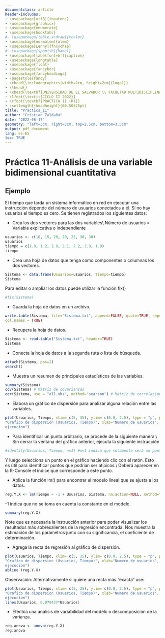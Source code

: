 ```yaml
---
documentclass: article
header-includes:
- \usepackage[utf8]{inputenc}
- \usepackage{graphicx}
- \usepackage{enumerate}
- \usepackage{booktabs}
#- \usepackage[table,xcdraw]{xcolor}
- \usepackage[normalem]{ulem}
- \usepackage[Lenny]{fncychap}
#- \usepackage[spanish]{babel}
- \usepackage[labelfont=bf]{caption}
- \usepackage{longtable}
- \usepackage{float}
- \usepackage{fancyhdr}
- \usepackage{fancyheadings}
- \pagestyle{fancy}
- \rhead{\includegraphics[width=2cm, height=2cm]{logo1}}
- \lhead{}
- \chead{\textbf{UNIVERSIDAD DE EL SALVADOR \\ FACULTAD MULTIDISCIPLINARIA DE OCCIDENTE \\ DEPARTAMENTO DE MATEMÁTICA}}
- \lfoot{\textit{CICLO II 2022}}
- \rfoot{\textbf{PRÁCTICA 11 (R)}}
- \setlength{\headheight}{60.50525pt}
title: "Practica_11"
author: "Cristian Zaldaña"
date: "2022-08-17"
geometry: "left=3cm, right=3cm, top=2.5cm, bottom=3.5cm"
output: pdf_document
lang: es-ES
toc: TRUE
---
```

\newpage

# Práctica 11-Análisis de una variable bidimensional cuantitativa 

## Ejemplo 

El tiempo que tarda un sistema informático en red en ejecutar una instrucción depende del número 
de usuarios conectados a él. Sí no hay usuarios el tiempo es cero. Se tienen registrados los siguientes 
datos: 

\begin{figure}[H]
\begin{center}
\includegraphics[width=12cm,height=6cm]{bidimensional3.png}
\end{center}
\end{figure}

- Crea los dos vectores para las dos variables\\
Número de usuarios = Variable explicativa o independiente 

```r
usuarios <- c(10, 15, 20, 20, 25, 30, 30)
usuarios 
tiempo = c(1.0, 1.2, 2.0, 2.1, 2.2, 2.0, 1.9)
tiempo 
```

- Crea una hoja de datos que tenga como componentes o columnas los dos vectores. 

```r
Sistema <- data.frame(Usuarios=usuarios, Tiempo=tiempo)
Sistema 
```

Para editar o ampliar los datos puede utilizar la función fix() 

```r
#fix(Sistema) 
```

- Guarda la hoja de datos en un archivo. 

```r
write.table(Sistema, file="Sistema.txt", append=FALSE, quote=TRUE, sep=" ", na="NA", 
col.names = TRUE)
```

- Recupera la hoja de datos. 

```r
Sistema <- read.table("Sistema.txt", header=TRUE)
Sistema 
```

- Conecta la hoja de datos a la segunda ruta o lista de búsqueda. 

```r
attach(Sistema, pos=2)
search() 
```

- Muestra un resumen de principales estadísticos de las variables. 

```r
summary(Sistema) 
cov(Sistema) # Matriz de covarianzas 
cor(Sistema, use = "all.obs", method="pearson") # Matriz de correlaciones
```
 
- Elabora un gráfico de dispersión para analizar alguna relación entre las variables. 

```r
plot(Usuarios, Tiempo, xlim= c(5, 35), ylim= c(0.0, 2.5), type = "p", pch=1, col = "blue", main = 
"Grafico de dispersion (Usuarios, Tiempo)", xlab="Numero de usuarios", ylab="Tiempo de 
ejecucion")

```

- Para identificar un punto arbitrario, se procede de la siguiente manera:\\
Sin cerrar la ventana del gráfico anterior, ejecuta la siguiente instrucción 

```r
#identify(Usuarios, Tiempo, n=1) #n=1 indica que solamente será un punto seleccionado 
```

Y luego selecciona un punto en el gráfico haciendo clic con el ratón. Esto es útil para 
identificar puntos que podrían ser atípicos.\\ 
Deberá aparecer en la R-Console el índice que corresponde a este punto. 

- Aplica la función lm() para encontrar el modelo lineal que se ajusta a los datos. 

```r
reg.Y.X <- lm(Tiempo ~ -1 + Usuarios, Sistema, na.action=NULL, method="qr", model=TRUE) 
```

-1 indica que no se toma en cuenta la constante en el modelo. 

```r
summary(reg.Y.X) 
```

Note que es necesaria la instrucción anterior para poder visualizar los resultados más 
sobresalientes de la regresión encontrada. Nos muestra la estimación de los parámetros junto 
con su significancia, el coeficiente de determinación. 

- Agrega la recta de regresión al gráfico de dispersión. 

```r
plot(Usuarios, Tiempo, xlim= c(5, 35), ylim= c(0.0, 2.5), type = "p", pch=1, col = "blue", main = 
"Grafico de dispersion (Usuarios, Tiempo)", xlab="Numero de usuarios", ylab="Tiempo de 
ejecucion")
abline (reg.Y.X) 
```

Observación: Alternativamente si quiere una recta más "exacta" use: 

```r
plot(Usuarios, Tiempo, xlim= c(5, 35), ylim= c(0.0, 2.5), type = "p", pch=1, col = "blue", main = 
"Grafico de dispersion (Usuarios, Tiempo)", xlab="Numero de usuarios", ylab="Tiempo de 
ejecucion")
lines(Usuarios, 0.079437*Usuarios) 
```

- Efectúa una análisis de variabilidad del modelo o descomposición de la varianza. 

```r
reg.anova <- anova(reg.Y.X)
reg.anova
```

